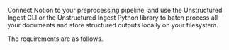Connect Notion to your preprocessing pipeline, and use the Unstructured Ingest CLI or the Unstructured Ingest Python library to batch process all your documents and store structured outputs locally on your filesystem.

The requirements are as follows. 


<SharedNotion />
<SharedNotionCLIAPI />

